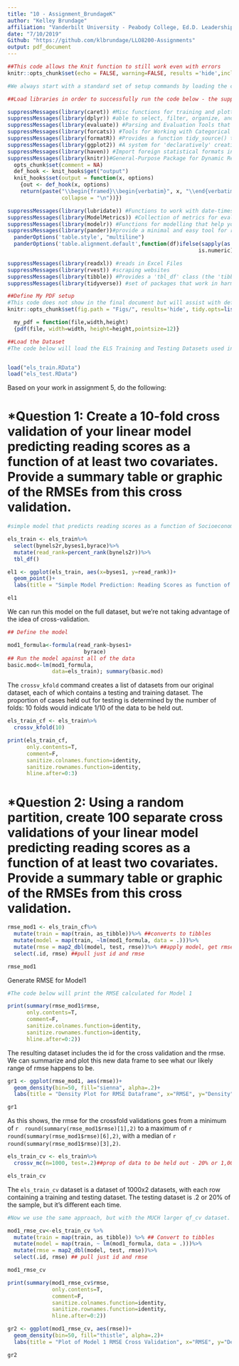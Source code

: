---
title: "10 - Assignment_BrundageK"
author: "Kelley Brundage"
affiliation: "Vanderbilt University - Peabody College, Ed.D. Leadership & Learning in Organizations program"
date: "7/10/2019"
Github: "https://github.com/klbrundage/LLO8200-Assignments"
output: pdf_document
---

```{r setup, include=FALSE}
##This code allows the Knit function to still work even with errors 
knitr::opts_chunk$set(echo = FALSE, warning=FALSE, results ='hide',include=TRUE,messages=FALSE)

#We always start with a standard set of setup commands by loading the correct libraries. We will continue to work with our existing libraries and will add 'caret' in order to evaluate the perforance of a classifier.

##Load libraries in order to successfully run the code below - the suppressMessages coding will stop the install.packages information, etc.. from coming up in the Console and showing you what has run.

suppressMessages(library(caret)) #Misc functions for training and plotting classification and regression models.
suppressMessages(library(dplyr)) #able to select, filter, organize, and manipulate data stored within an R data frame
suppressMessages(library(evaluate)) #Parsing and Evaluation Tools that Provide More Details than the Default
suppressMessages(library(forcats)) #Tools for Working with Categorical Variables (Factors)
suppressMessages(library(formatR)) #Provides a function tidy_source() to format R source code.
suppressMessages(library(ggplot2)) #A system for 'declaratively' creating graphics, based on "The Grammar of Graphics".
suppressMessages(library(haven)) #Import foreign statistical formats into R via the embedded 'ReadStat' C library
suppressMessages(library(knitr))#General-Purpose Package for Dynamic Report Generation in R 
  opts_chunk$set(comment = NA)
  def_hook <- knit_hooks$get("output")
  knit_hooks$set(output = function(x, options)
    {out <- def_hook(x, options)
    return(paste("\\begin{framed}\\begin{verbatim}", x, "\\end{verbatim}\\end{framed}",
                 collapse = "\n"))})

suppressMessages(library(lubridate)) #Functions to work with date-times and time-spans: fast and user friendly parsing of date-time data, extraction and updating of components of a date-time
suppressMessages(library(ModelMetrics)) #Collection of metrics for evaluating models written in C++ using 'Rcpp'.
suppressMessages(library(modelr)) #Functions for modelling that help you seamlessly integrate modelling into a pipeline of data manipulation and visualisation.
suppressMessages(library(pander))#provide a minimal and easy tool for rendering R objects
  panderOptions('table.style', "multiline")
  panderOptions('table.alignment.default',function(df)ifelse(sapply(as.data.frame(df),
                                                            is.numeric), 'right', 'left'))

suppressMessages(library(readxl)) #reads in Excel Files
suppressMessages(library(rvest)) #scraping websites
suppressMessages(library(tibble)) #Provides a 'tbl_df' class (the 'tibble') that provides stricter checking and better formatting than the traditional data frame.
suppressMessages(library(tidyverse)) #set of packages that work in harmony because they share common data representations and 'API' design

##Define My PDF setup
#This code does not show in the final document but will assist with definining the margin cutoff point and wraps the text to the next line.
knitr::opts_chunk$set(fig.path = "Figs/", results='hide', tidy.opts=list(width.cutoff=60)) 

  my_pdf = function(file,width,height)
  {pdf(file, width=width, height=height,pointsize=12)}

##Load the Dataset
#The code below will load the ELS Training and Testing Datasets used in Assignment #5


load("els_train.RData")
load("els_test.RData")
```


Based on your work in assignment 5, do the following:

# *Question 1: Create a 10-fold cross validation of your linear model predicting reading scores as a function of at least two covariates. Provide a summary table or graphic of the RMSEs from this cross validation.

```{r Simple Model Prediction}
#simple model that predicts reading scores as a function of Socioeconomic status and Race.

els_train <- els_train%>%
  select(bynels2r,byses1,byrace)%>%
  mutate(read_rank=percent_rank(bynels2r))%>%
  tbl_df()
```

```{r Plot Prediction, results="asis"}

el1 <- ggplot(els_train, aes(x=byses1, y=read_rank))+
  geom_point()+
  labs(title = "Simple Model Prediction: Reading Scores as function of SES and Race", x="Socioeconomic Status", y="Reading Rank")

el1
```

We can run this model on the full dataset, but we're not taking advantage of the idea of cross-validation. 

```{r Define & Run Model}
## Define the model

mod1_formula<-formula(read_rank~byses1+
                        byrace)
## Run the model against all of the data
basic.mod<-lm(mod1_formula,
              data=els_train); summary(basic.mod)

```

The `crossv_kfold` command creates a list of datasets from our original dataset, each of which contains a testing and training dataset. The proportion of cases held out for testing is determined by the number of folds: 10 folds would indicate 1/10 of the data to be held out. 

```{r Kfold with 10 folds}

els_train_cf <- els_train%>%
  crossv_kfold(10)

print(els_train_cf,
      only.contents=T,
      comment=F,
      sanitize.colnames.function=identity,
      sanitize.rownames.function=identity,
      hline.after=0:3)
```


# *Question 2: Using a random partition, create 100 separate cross validations of your linear model predicting reading scores as a function of at least two covariates.  Provide a summary table or graphic of the RMSEs from this cross validation.

```{r Convert Training to Tibbles}

rmse_mod1 <- els_train_cf%>%
  mutate(train = map(train, as_tibble))%>% ##converts to tibbles
  mutate(model = map(train, ~lm(mod1_formula, data = .)))%>%
  mutate(rmse = map2_dbl(model, test, rmse))%>% ##apply model, get rmse
  select(.id, rmse) ##pull just id and rmse

rmse_mod1
```
Generate RMSE for Model1
```{r Model1 RMSE}
#The code below will print the RMSE calculated for Model 1

print(summary(rmse_mod1$rmse,
      only.contents=T,
      comment=F,
      sanitize.colnames.function=identity,
      sanitize.rownames.function=identity,
      hline.after=0:2))
```


The resulting dataset includes the id for the cross validation and the rmse. We can summarize and plot this new data frame to see what our likely range of rmse happens to be. 

```{r Plot RMSE dataframe, results="asis"}

gr1 <- ggplot(rmse_mod1, aes(rmse))+
  geom_density(bin=50, fill="sienna", alpha=.2)+
  labs(title = "Density Plot for RMSE Dataframe", x="RMSE", y="Density")

gr1
```

As this shows, the rmse for the crossfold validations goes from a minimum of 
`r  round(summary(rmse_mod1$rmse)[1],2)` to a maximum of `r  round(summary(rmse_mod1$rmse)[6],2)`, with a median of `r  round(summary(rmse_mod1$rmse)[3],2)`. 

```{r Generalize Crossfold data}

els_train_cv <- els_train%>%
  crossv_mc(n=1000, test=.2)##prop of data to be held out - 20% or 1,000 rows to test

els_train_cv
```

The `els_train_cv` dataset is a dataset of 1000x2 datasets, with each row containing a training and testing dataset. The testing dataset is .2 or 20% of the sample, but it's different each time. 

```{r Model1 RMSE CV}
#Now we use the same approach, but with the MUCH larger qf_cv dataset. This will take a bit of time. 

mod1_rmse_cv<-els_train_cv %>% 
  mutate(train = map(train, as_tibble)) %>% ## Convert to tibbles
  mutate(model = map(train, ~ lm(mod1_formula, data = .)))%>%
  mutate(rmse = map2_dbl(model, test, rmse))%>% 
  select(.id, rmse) ## pull just id and rmse 

mod1_rmse_cv
```

```{r}
print(summary(mod1_rmse_cv$rmse,
              only.contents=T,
              comment=F,
              sanitize.colnames.function=identity,
              sanitize.rownames.function=identity,
              hline.after=0:2))
```


```{r Summary & Plot of Model1 RMSE CV, results="asis"}



gr2 <- ggplot(mod1_rmse_cv, aes(rmse))+
  geom_density(bin=50, fill="thistle", alpha=.2)+
  labs(title = "Plot of Model 1 RMSE Cross Validation", x="RMSE", y="Density")

gr2
```

